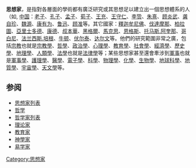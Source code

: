 {{not|沉思者}}
'''思想家'''，是指對各層面的學術都有廣泛研究或其思想足以建立出一個思想體系的人（如, [[中国|中国]]：[[老子|老子]]、[[孔子|孔子]]、[[孟子|孟子]]、[[荀子|荀子]]、[[王充|王充]]、[[王守仁|王守仁]]、[[李贽|李贽]]、[[朱熹|朱熹]]、[[顾炎武|顾炎武]]、[[龚自珍|龚自珍]]、[[魏源|魏源]]、[[康有为|康有为]]、[[鲁迅|鲁迅]]、[[顾准|顾准]]等。其它國家：[[釋迦牟尼佛|釋迦牟尼佛]]、[[伐達摩那|伐達摩那]]、[[柏拉圖|柏拉圖]]、[[亞里士多德|亞里士多德]]、[[康德|康德]]、[[叔本華|叔本華]]、[[黑格爾|黑格爾]]、[[馬克思|馬克思]]、[[恩格斯|恩格斯]]、[[托马斯.阿奎那|托马斯.阿奎那]]、[[哥白尼|哥白尼]]、[[法兰西斯.培根|法兰西斯.培根]]、[[牛顿|牛顿]]、[[伏尔泰|伏尔泰]]、[[达尔文|达尔文]]等。他們的研究範圍非常之廣，包括[[宗教|宗教]]也就是[[宗教學|宗教學]]、[[哲學|哲學]]、[[政治學|政治學]]、[[心理學|心理學]]、[[教育學|教育學]]、[[社會學|社會學]]、[[經濟學|經濟學]]、[[歷史學|歷史學]]、[[地理學|地理學]]、[[人類學|人類學]]、[[法學|法學]]也就是[[法律學|法律學]]等；某些思想家甚至還會牽涉到[[軍事|軍事]]也就是[[軍事學|軍事學]]、[[護理學|護理學]]、[[醫學|醫學]]、[[電子學|電子學]]、[[科學|科學]]、[[物理學|物理學]]、[[化學|化學]]、[[生物學|生物學]]、[[地球科學|地球科學]]、[[地質學|地質學]]、[[宇宙學|宇宙學]]、[[天文學|天文學]]等。

==参阅==
* [[思想家列表|思想家列表]]
* [[哲学|哲学]]
* [[哲学家列表|哲学家列表]]
* [[理论家|理论家]] 
* [[教育家|教育家]]
* [[神學家|神學家]]
* [[易学家|易学家]]

[[Category:思想家|Category:思想家]]